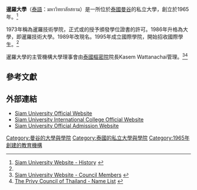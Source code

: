 {{Infobox university
|name = 暹羅大學
|image = [[File:Siam_University_logo.png|150px]]
|motto =
|type = [[私立大學|私立大學]]
|president = Dr. Pornchai Mongkhonvanit
|established = 1965
|city = [[曼谷|曼谷]]
|campus = Pasichareon
|colours = 黃色和褐色{{color box|#f3c50b}}{{color box|#6b390c}}
|nickname= 
|country = [[泰國|泰國]]
|website = http://www.siam.edu
}}

'''暹羅大學'''（[[泰語|泰語]]：มหาวิทยาลัยสยาม）是一所位於[[泰國|泰國]][[曼谷|曼谷]]的私立大學，創立於1965年。<ref name="history">[http://www.inter.siam.edu/index.php/the-institution/history-of-siam.html Siam University Website - History] {{webarchive|url=https://web.archive.org/web/20110917062159/http://www.inter.siam.edu/index.php/the-institution/history-of-siam.html |date=2011-09-17 }}</ref>

1973年稱為暹羅技術學院，正式或的授予頒發學位證書的許可。1986年升格為大學，即暹羅技術大學。1989年改現名。1995年成立國際學院，開始招收國際學生。<ref name="history" />

暹羅大學的主管機構大學理事會由[[泰國樞密院|泰國樞密院]]院長Kasem Wattanachai管理。<ref name="council">[http://www.siam.edu/siamedu_thai_mainpage/index.php/2009-02-18-06-00-12/2009-02-24-09-06-46 Siam University Website - Council Members] {{Wayback|url=http://www.siam.edu/siamedu_thai_mainpage/index.php/2009-02-18-06-00-12/2009-02-24-09-06-46 |date=20110226025957 }}</ref><ref name="privy">[http://www.ohmpps.go.th/privy/content_en.php?cg_id=&cg_name=Privy%20Councillor%20Name%20List The Privy Council of Thailand - Name List] {{webarchive|url=https://web.archive.org/web/20120309183833/http://www.ohmpps.go.th/privy/content_en.php?cg_id=&cg_name=Privy%20Councillor%20Name%20List |date=2012-03-09 }}</ref>

==參考文獻==
{{Reflist}}

==外部連結==
* [http://siam.edu/ Siam University Official Website] {{Wayback|url=http://siam.edu/ |date=20140209183459 }}
* [http://www.inter.siam.edu/ Siam University International College Official Website] {{Wayback|url=http://www.inter.siam.edu/ |date=20140907115246 }}
* [http://admission.siam.edu/ Siam University Official Admission Website] {{Wayback|url=http://admission.siam.edu/ |date=20110209004455 }}

{{Coord|13|43|18|N|100|27|11.5|E|display=title}}

[[Category:曼谷的大學與學院|Category:曼谷的大學與學院]]
[[Category:泰國的私立大學與學院|Category:泰國的私立大學與學院]]
[[Category:1965年創建的教育機構|Category:1965年創建的教育機構]]